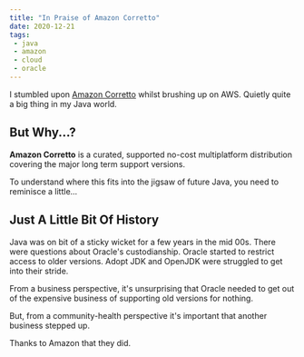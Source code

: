 ```yaml
---
title: "In Praise of Amazon Corretto"
date: 2020-12-21
tags:
 - java
 - amazon
 - cloud
 - oracle
---
```



I stumbled upon <a href='https://aws.amazon.com/corretto/'>Amazon Corretto</a>
whilst <AWS>brushing up on AWS</AWS>. Quietly quite a big thing in my
Java world.

## But Why...?

**Amazon Corretto** is a curated, supported no-cost multiplatform distribution covering the major long term support
versions.

To understand where this fits into the jigsaw of future Java, you need to reminisce a little...

## Just A Little Bit Of History

Java was on bit of a sticky wicket for a few years in the mid 00s. There were questions about Oracle's custodianship.
Oracle started to restrict access to older versions. Adopt JDK and OpenJDK were struggled to get into their stride.

From a business perspective, it's unsurprising that Oracle needed to get out of the expensive business of supporting
old versions for nothing.

But, from a community-health perspective it's important that another business stepped up.

Thanks to Amazon that they did.